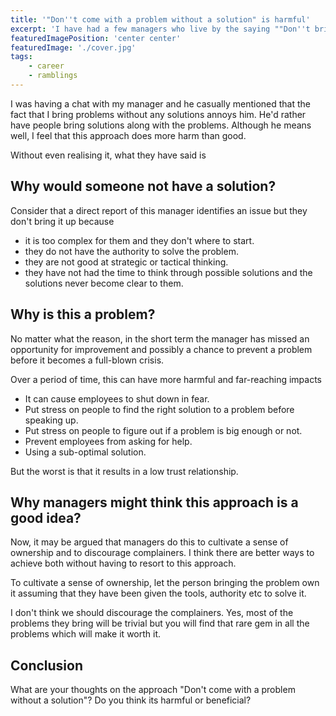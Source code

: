 ```yaml
---
title: '"Don''t come with a problem without a solution" is harmful'
excerpt: 'I have had a few managers who live by the saying ""Don''t bring up problems unless you have a solution". Although they probably mean well, I don''t think it has the outcome that they expect.'
featuredImagePosition: 'center center'
featuredImage: './cover.jpg'
tags:
    - career
    - ramblings
---
```


I was having a chat with my manager and he casually mentioned that the fact that I bring problems without any solutions annoys him. He'd rather have people bring solutions along with the problems. Although he means well, I feel that this approach does more harm than good.

Without even realising it, what they have said is

<Quote quote="Of all the problems you find, I only want to know about the ones you can solve" />

## Why would someone not have a solution?

Consider that a direct report of this manager identifies an issue but they don't bring it up because

-   it is too complex for them and they don't where to start.
-   they do not have the authority to solve the problem.
-   they are not good at strategic or tactical thinking.
-   they have not had the time to think through possible solutions and the solutions never become clear to them.

## Why is this a problem?

No matter what the reason, in the short term the manager has missed an opportunity for improvement and possibly a chance to prevent a problem before it becomes a full-blown crisis.

Over a period of time, this can have more harmful and far-reaching impacts

-   It can cause employees to shut down in fear.
-   Put stress on people to find the right solution to a problem before speaking up.
-   Put stress on people to figure out if a problem is big enough or not.
-   Prevent employees from asking for help.
-   Using a sub-optimal solution.

But the worst is that it results in a low trust relationship.

## Why managers might think this approach is a good idea?

Now, it may be argued that managers do this to cultivate a sense of ownership and to discourage complainers. I think there are better ways to achieve both without having to resort to this approach.

To cultivate a sense of ownership, let the person bringing the problem own it assuming that they have been given the tools, authority etc to solve it.

I don't think we should discourage the complainers. Yes, most of the problems they bring will be trivial but you will find that rare gem in all the problems which will make it worth it.

## Conclusion

What are your thoughts on the approach "Don't come with a problem without a solution"? Do you think its harmful or beneficial?

